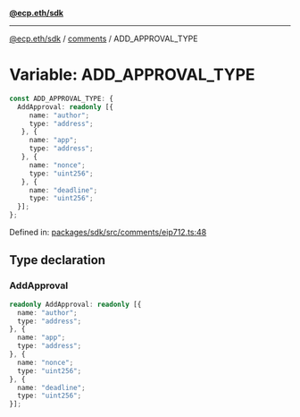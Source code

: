 [**@ecp.eth/sdk**](../../index.mdx)

***

[@ecp.eth/sdk](/sdk-reference/index.mdx) / [comments](/sdk-reference/comments/index.mdx) / ADD\_APPROVAL\_TYPE

# Variable: ADD\_APPROVAL\_TYPE

```ts
const ADD_APPROVAL_TYPE: {
  AddApproval: readonly [{
     name: "author";
     type: "address";
   }, {
     name: "app";
     type: "address";
   }, {
     name: "nonce";
     type: "uint256";
   }, {
     name: "deadline";
     type: "uint256";
  }];
};
```

Defined in: [packages/sdk/src/comments/eip712.ts:48](https://github.com/ecp-eth/comments-monorepo/blob/main/packages/sdk/src/comments/eip712.ts#L48)

## Type declaration

### AddApproval

```ts
readonly AddApproval: readonly [{
  name: "author";
  type: "address";
}, {
  name: "app";
  type: "address";
}, {
  name: "nonce";
  type: "uint256";
}, {
  name: "deadline";
  type: "uint256";
}];
```
